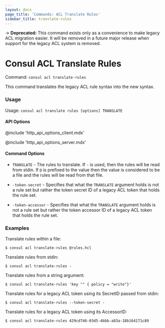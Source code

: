 ```yaml
---
layout: docs
page_title: 'Commands: ACL Translate Rules'
sidebar_title: translate-rules
---
```


-> **Deprecated:** This command exists only as a convenience to make legacy ACL migration easier.
It will be removed in a future major release when support for the legacy ACL system is removed.

# Consul ACL Translate Rules

Command: `consul acl translate-rules`

This command translates the legacy ACL rule syntax into the new syntax.

### Usage

Usage: `consul acl translate rules [options] TRANSLATE`

#### API Options

@include 'http_api_options_client.mdx'

@include 'http_api_options_server.mdx'

#### Command Options

- `TRANSLATE` - The rules to translate. If `-` is used, then
  the rules will be read from stdin. If `@` is prefixed to
  the value then the value is considered to be a file and
  the rules will be read from that file.

- `-token-secret` - Specifies that what the `TRANSLATE` argument
  holds is not a rule set but rather the token secret ID of a
  legacy ACL token that holds the rule set.

- `-token-accessor` - Specifies that what the `TRANSLATE` argument
  holds is not a rule set but rather the token accessor ID of a
  legacy ACL token that holds the rule set.

### Examples

Translate rules within a file:

```shell
$ consul acl translate-rules @rules.hcl
```

Translate rules from stdin:

```shell
$ consul acl translate-rules -
```

Translate rules from a string argument:

```shell
$ consul acl translate-rules 'key "" { policy = "write"}'
```

Translate rules for a legacy ACL token using its SecretID passed from stdin:

```shell
$ consul acl translate-rules --token-secret -
```

Translate rules for a legacy ACL token using its AccessorID:

```shell
$ consul acl translate-rules 429cd746-03d5-4bbb-a83a-18b164171c89
```
